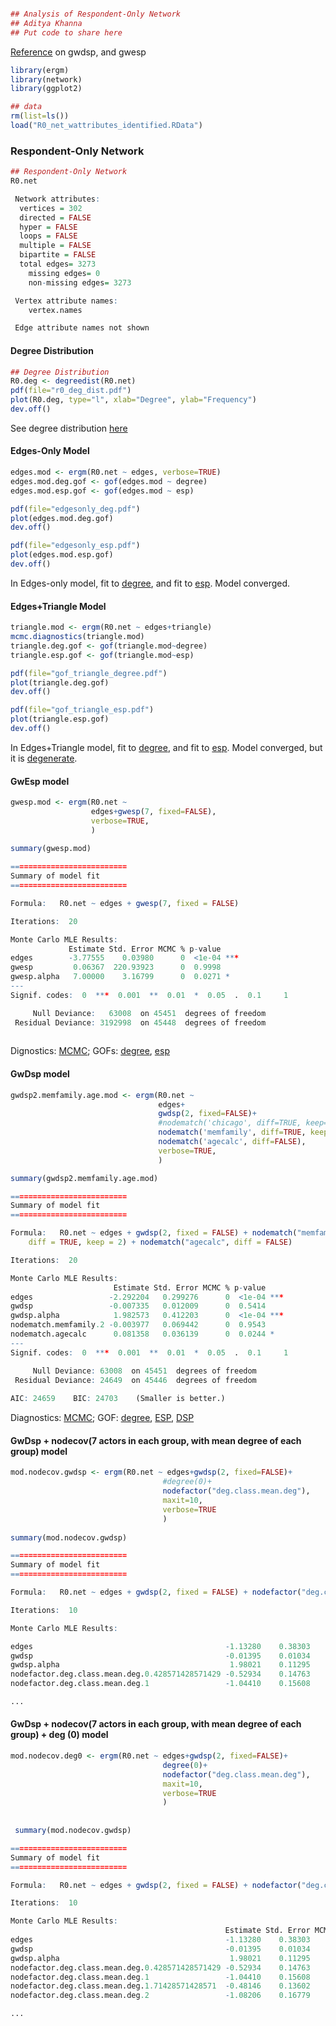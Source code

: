 ```r

## Analysis of Respondent-Only Network
## Aditya Khanna
## Put code to share here
```

[Reference](http://mailman13.u.washington.edu/pipermail/statnet_help/2013/001528.html) on gwdsp, and gwesp

``` r
library(ergm)
library(network)
library(ggplot2)
```

```r
## data
rm(list=ls())
load("R0_net_wattributes_identified.RData")
```

### Respondent-Only Network

```r
## Respondent-Only Network
R0.net

 Network attributes:
  vertices = 302 
  directed = FALSE 
  hyper = FALSE 
  loops = FALSE 
  multiple = FALSE 
  bipartite = FALSE 
  total edges= 3273 
    missing edges= 0 
    non-missing edges= 3273 

 Vertex attribute names: 
    vertex.names 

 Edge attribute names not shown 
```

#### Degree Distribution
```r
## Degree Distribution
R0.deg <- degreedist(R0.net)
pdf(file="r0_deg_dist.pdf")
plot(R0.deg, type="l", xlab="Degree", ylab="Frequency")
dev.off()
```

See degree distribution [here](https://github.com/khanna7/UConect_MissingTies/blob/master/r0_deg_dist.pdf)


#### Edges-Only Model
```r
edges.mod <- ergm(R0.net ~ edges, verbose=TRUE)
edges.mod.deg.gof <- gof(edges.mod ~ degree)
edges.mod.esp.gof <- gof(edges.mod ~ esp)

pdf(file="edgesonly_deg.pdf")
plot(edges.mod.deg.gof)
dev.off()

pdf(file="edgesonly_esp.pdf")
plot(edges.mod.esp.gof)
dev.off()
```

In Edges-only model, fit to [degree](https://github.com/khanna7/UConect_MissingTies/blob/master/edgesonly_deg.pdf), and fit to [esp](https://github.com/khanna7/UConect_MissingTies/blob/master/edgesonly_esp.pdf). Model converged.

#### Edges+Triangle Model
```r
triangle.mod <- ergm(R0.net ~ edges+triangle)
mcmc.diagnostics(triangle.mod)
triangle.deg.gof <- gof(triangle.mod~degree)
triangle.esp.gof <- gof(triangle.mod~esp)

pdf(file="gof_triangle_degree.pdf")
plot(triangle.deg.gof)
dev.off()

pdf(file="gof_triangle_esp.pdf")
plot(triangle.esp.gof)
dev.off()
````

In Edges+Triangle model, fit to [degree](https://github.com/khanna7/UConect_MissingTies/blob/master/gof_triangle_degree.pdf), and fit to [esp](https://github.com/khanna7/UConect_MissingTies/blob/master/gof_triangle_degree.pdf). Model converged, but it is [degenerate](https://github.com/khanna7/UConect_MissingTies/blob/master/mcmc_edges_triangle.png).

#### GwEsp model
```r
gwesp.mod <- ergm(R0.net ~ 
                  edges+gwesp(7, fixed=FALSE),
                  verbose=TRUE,
                  )
                  
summary(gwesp.mod)

==========================
Summary of model fit
==========================

Formula:   R0.net ~ edges + gwesp(7, fixed = FALSE)

Iterations:  20 

Monte Carlo MLE Results:
             Estimate Std. Error MCMC % p-value    
edges        -3.77555    0.03980      0  <1e-04 ***
gwesp         0.06367  220.93923      0  0.9998    
gwesp.alpha   7.00000    3.16799      0  0.0271 *  
---
Signif. codes:  0  ***  0.001  **  0.01  *  0.05  .  0.1     1

     Null Deviance:   63008  on 45451  degrees of freedom
 Residual Deviance: 3192998  on 45448  degrees of freedom
                  

```
Dignostics: [MCMC](https://github.com/khanna7/UConect_MissingTies/blob/master/mcmc_gwesp_alpha7.pdf); GOFs: [degree](https://github.com/khanna7/UConect_MissingTies/blob/master/gwesp_alpha7_deg_gof.pdf), [esp](https://github.com/khanna7/UConect_MissingTies/blob/master/gwesp_alpha7_esp_gof.pdf)

#### GwDsp model
```r
gwdsp2.memfamily.age.mod <- ergm(R0.net ~ 
                                 edges+
                                 gwdsp(2, fixed=FALSE)+
                                 #nodematch('chicago', diff=TRUE, keep=2)+
                                 nodematch('memfamily', diff=TRUE, keep=2)+
                                 nodematch('agecalc', diff=FALSE),
                                 verbose=TRUE,
                                 )

summary(gwdsp2.memfamily.age.mod)

==========================
Summary of model fit
==========================

Formula:   R0.net ~ edges + gwdsp(2, fixed = FALSE) + nodematch("memfamily", 
    diff = TRUE, keep = 2) + nodematch("agecalc", diff = FALSE)

Iterations:  20 

Monte Carlo MLE Results:
                       Estimate Std. Error MCMC % p-value    
edges                 -2.292204   0.299276      0  <1e-04 ***
gwdsp                 -0.007335   0.012009      0  0.5414    
gwdsp.alpha            1.982573   0.412203      0  <1e-04 ***
nodematch.memfamily.2 -0.003977   0.069442      0  0.9543    
nodematch.agecalc      0.081358   0.036139      0  0.0244 *  
---
Signif. codes:  0  ***  0.001  **  0.01  *  0.05  .  0.1     1

     Null Deviance: 63008  on 45451  degrees of freedom
 Residual Deviance: 24649  on 45446  degrees of freedom
 
AIC: 24659    BIC: 24703    (Smaller is better.) 

```

Diagnostics: [MCMC](https://github.com/khanna7/UConect_MissingTies/blob/master/gwdsp2_memfamily_age_mod.pdf); 
GOF: [degree](https://github.com/khanna7/UConect_MissingTies/blob/master/gwdsp2_memfamily_age_mod_deg_gof.pdf), 
[ESP](https://github.com/khanna7/UConect_MissingTies/blob/master/gwdsp2_memfamily_age_mod_esp_gof.pdf), 
[DSP](https://github.com/khanna7/UConect_MissingTies/blob/master/gwdsp2_memfamily_age_mod_dsp_gof.pdf)

#### GwDsp + nodecov(7 actors in each group, with mean degree of each group) model

```r
mod.nodecov.gwdsp <- ergm(R0.net ~ edges+gwdsp(2, fixed=FALSE)+
                                  #degree(0)+
                                  nodefactor("deg.class.mean.deg"),
                                  maxit=10,
                                  verbose=TRUE
                                  )
                                  
summary(mod.nodecov.gwdsp)

==========================
Summary of model fit
==========================

Formula:   R0.net ~ edges + gwdsp(2, fixed = FALSE) + nodefactor("deg.class.mean.deg")

Iterations:  10 

Monte Carlo MLE Results:

edges                                           -1.13280    0.38303      0
gwdsp                                           -0.01395    0.01034      0
gwdsp.alpha                                      1.98021    0.11295      0
nodefactor.deg.class.mean.deg.0.428571428571429 -0.52934    0.14763      0
nodefactor.deg.class.mean.deg.1                 -1.04410    0.15608      0

...

```


#### GwDsp + nodecov(7 actors in each group, with mean degree of each group) + deg (0) model

```r
mod.nodecov.deg0 <- ergm(R0.net ~ edges+gwdsp(2, fixed=FALSE)+
                                  degree(0)+
                                  nodefactor("deg.class.mean.deg"),
                                  maxit=10,
                                  verbose=TRUE
                                  )
                                  
 
 summary(mod.nodecov.gwdsp)

==========================
Summary of model fit
==========================

Formula:   R0.net ~ edges + gwdsp(2, fixed = FALSE) + nodefactor("deg.class.mean.deg")

Iterations:  10 

Monte Carlo MLE Results:
                                                Estimate Std. Error MCMC %
edges                                           -1.13280    0.38303      0
gwdsp                                           -0.01395    0.01034      0
gwdsp.alpha                                      1.98021    0.11295      0
nodefactor.deg.class.mean.deg.0.428571428571429 -0.52934    0.14763      0
nodefactor.deg.class.mean.deg.1                 -1.04410    0.15608      0
nodefactor.deg.class.mean.deg.1.71428571428571  -0.48146    0.13602      0
nodefactor.deg.class.mean.deg.2                 -1.08206    0.16779      0

...

```
